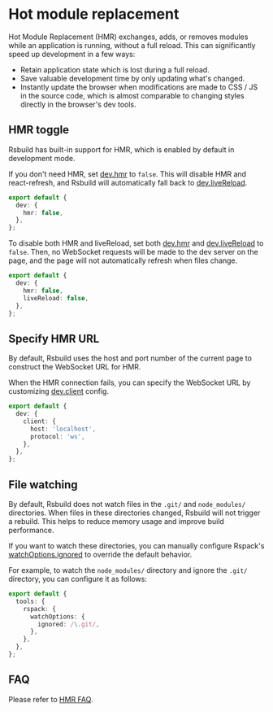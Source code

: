 # Hot module replacement

Hot Module Replacement (HMR) exchanges, adds, or removes modules while an application is running, without a full reload. This can significantly speed up development in a few ways:

- Retain application state which is lost during a full reload.
- Save valuable development time by only updating what's changed.
- Instantly update the browser when modifications are made to CSS / JS in the source code, which is almost comparable to changing styles directly in the browser's dev tools.

## HMR toggle

Rsbuild has built-in support for HMR, which is enabled by default in development mode.

If you don't need HMR, set [dev.hmr](/config/dev/hmr) to `false`. This will disable HMR and react-refresh, and Rsbuild will automatically fall back to [dev.liveReload](/config/dev/live-reload).

```ts title="rsbuild.config.ts"
export default {
  dev: {
    hmr: false,
  },
};
```

To disable both HMR and liveReload, set both [dev.hmr](/config/dev/hmr) and [dev.liveReload](/config/dev/live-reload) to `false`. Then, no WebSocket requests will be made to the dev server on the page, and the page will not automatically refresh when files change.

```ts title="rsbuild.config.ts"
export default {
  dev: {
    hmr: false,
    liveReload: false,
  },
};
```

## Specify HMR URL

By default, Rsbuild uses the host and port number of the current page to construct the WebSocket URL for HMR.

When the HMR connection fails, you can specify the WebSocket URL by customizing [dev.client](/config/dev/client) config.

```ts title="rsbuild.config.ts"
export default {
  dev: {
    client: {
      host: 'localhost',
      protocol: 'ws',
    },
  },
};
```

## File watching

By default, Rsbuild does not watch files in the `.git/` and `node_modules/` directories. When files in these directories changed, Rsbuild will not trigger a rebuild. This helps to reduce memory usage and improve build performance.

If you want to watch these directories, you can manually configure Rspack's [watchOptions.ignored](https://rspack.rs/config/watch#watchoptionsignored) to override the default behavior.

For example, to watch the `node_modules/` directory and ignore the `.git/` directory, you can configure it as follows:

```ts title="rsbuild.config.ts"
export default {
  tools: {
    rspack: {
      watchOptions: {
        ignored: /\.git/,
      },
    },
  },
};
```

## FAQ

Please refer to [HMR FAQ](/guide/faq/hmr).
